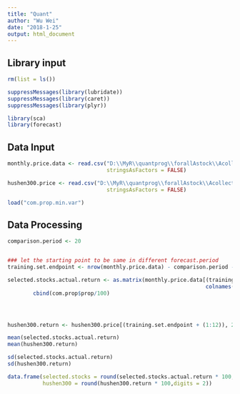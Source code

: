 ```yaml
---
title: "Quant"
author: "Wu Wei"
date: "2018-1-25"
output: html_document
---
```




## Library input
```r
rm(list = ls())

suppressMessages(library(lubridate))
suppressMessages(library(caret))
suppressMessages(library(plyr))

library(sca)
library(forecast)

```

## Data Input

```r

monthly.price.data <- read.csv("D:\\MyR\\quantprog\\forallAstock\\Acollectdata\\monthly.price.data.csv",
                               stringsAsFactors = FALSE)

hushen300.price <- read.csv("D:\\MyR\\quantprog\\forallAstock\\Acollectdata\\hushen300.monthly.price.csv",
                               stringsAsFactors = FALSE)


```


```r
load("com.prop.min.var")
```



## Data Processing

```r
comparison.period <- 20


### let the starting point to be same in different forecast.period
training.set.endpoint <- nrow(monthly.price.data) - comparison.period - 4


```



```r


selected.stocks.actual.return <- as.matrix(monthly.price.data[(training.set.endpoint + (1:12)),
                                                              colnames(monthly.price.data) %in% paste0("X",com.prop$code)])  %*% 
        cbind(com.prop$prop/100)




hushen300.return <- hushen300.price[(training.set.endpoint + (1:12)), 2]
```

```r
mean(selected.stocks.actual.return)
mean(hushen300.return)
```


```r
sd(selected.stocks.actual.return)
sd(hushen300.return)
```


```r
data.frame(selected.stocks = round(selected.stocks.actual.return * 100,digits = 2), 
           hushen300 = round(hushen300.return * 100,digits = 2))
```

